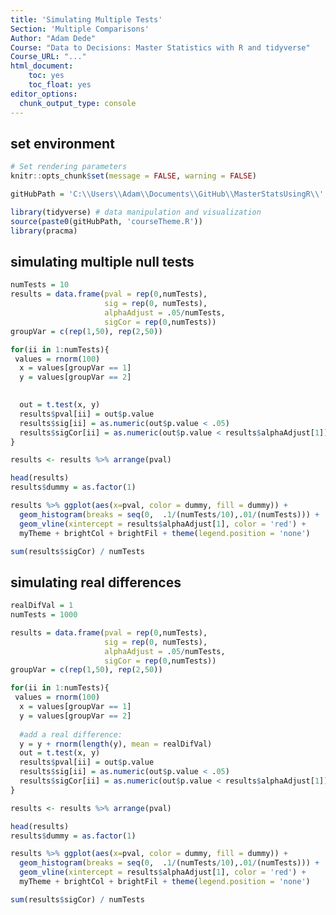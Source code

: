 ```yaml
---
title: 'Simulating Multiple Tests'
Section: 'Multiple Comparisons'
Author: "Adam Dede"
Course: "Data to Decisions: Master Statistics with R and tidyverse"
Course_URL: "..." 
html_document:
    toc: yes
    toc_float: yes
editor_options:
  chunk_output_type: console
---
```



## set environment

```r

# Set rendering parameters
knitr::opts_chunk$set(message = FALSE, warning = FALSE)

gitHubPath = 'C:\\Users\\Adam\\Documents\\GitHub\\MasterStatsUsingR\\'

library(tidyverse) # data manipulation and visualization
source(paste0(gitHubPath, 'courseTheme.R'))
library(pracma)

```

## simulating multiple null tests 

```r

numTests = 10
results = data.frame(pval = rep(0,numTests),
                     sig = rep(0, numTests),
                     alphaAdjust = .05/numTests,
                     sigCor = rep(0,numTests))
groupVar = c(rep(1,50), rep(2,50))

for(ii in 1:numTests){
 values = rnorm(100)
  x = values[groupVar == 1]
  y = values[groupVar == 2] 
  

  out = t.test(x, y)
  results$pval[ii] = out$p.value
  results$sig[ii] = as.numeric(out$p.value < .05)
  results$sigCor[ii] = as.numeric(out$p.value < results$alphaAdjust[1])
}

results <- results %>% arrange(pval)

head(results)
results$dummy = as.factor(1)

results %>% ggplot(aes(x=pval, color = dummy, fill = dummy)) + 
  geom_histogram(breaks = seq(0,  .1/(numTests/10),.01/(numTests))) + 
  geom_vline(xintercept = results$alphaAdjust[1], color = 'red') + 
  myTheme + brightCol + brightFil + theme(legend.position = 'none')

sum(results$sigCor) / numTests

```
## simulating  real differences

```r

realDifVal = 1
numTests = 1000

results = data.frame(pval = rep(0,numTests),
                     sig = rep(0, numTests),
                     alphaAdjust = .05/numTests,
                     sigCor = rep(0,numTests))
groupVar = c(rep(1,50), rep(2,50))

for(ii in 1:numTests){
 values = rnorm(100)
  x = values[groupVar == 1]
  y = values[groupVar == 2] 
  
  #add a real difference:
  y = y + rnorm(length(y), mean = realDifVal)
  out = t.test(x, y)
  results$pval[ii] = out$p.value
  results$sig[ii] = as.numeric(out$p.value < .05)
  results$sigCor[ii] = as.numeric(out$p.value < results$alphaAdjust[1])
}

results <- results %>% arrange(pval)

head(results)
results$dummy = as.factor(1)

results %>% ggplot(aes(x=pval, color = dummy, fill = dummy)) + 
  geom_histogram(breaks = seq(0,  .1/(numTests/10),.01/(numTests))) + 
  geom_vline(xintercept = results$alphaAdjust[1], color = 'red') + 
  myTheme + brightCol + brightFil + theme(legend.position = 'none')

sum(results$sigCor) / numTests

```

